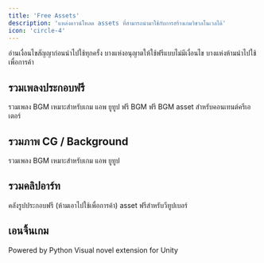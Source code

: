 ```yaml
---
title: 'Free Assets'
description: 'แหล่งดาวน์โหลด assets ที่สามารถนำมาใช้กับการสร้างเกมวิชวลโนเวลได้'
icon: 'circle-4'
---
```


<Tip>อ่านเงื่อนไขสัญญาก่อนนำไปใช้ทุกครั้ง บางแห่งอนุญาตให้ใช้ฟรีแบบไม่มีเงื่อนไข บางแห่งห้ามนำไปใช้เพื่อการค้า</Tip>

## รวมเพลงประกอบฟรี

<CardGroup cols={2}>
  <Card title="Pocket Sound" href="https://pocket-se.info">
    รวมเพลง BGM เหมาะสำหรับเกม แอพ ยูทูป
  </Card>
  <Card title="Musmus" href="https://musmus.main.jp">
    ฟรี BGM
  </Card>
  <Card title="Noiseless World" href="https://noiselessworld.net">
    ฟรี BGM
  </Card>
  <Card title="ニコニ・コモンズ" href="https://commons.nicovideo.jp">
    asset สำหรับคอนเทนต์ครีเอเตอร์ 
  </Card>
</CardGroup>

## รวมภาพ CG / Background

<CardGroup cols={2}>
  <Card title="KNT Graphics" href="http://kntgraphics.web.fc2.com">
    รวมเพลง BGM เหมาะสำหรับเกม แอพ ยูทูป
  </Card>
</CardGroup>

## รวมคลิปอาร์ท

<CardGroup cols={2}>
  <Card title="いらすとや" href="https://www.irasutoya.com">
    คลังรูปประกอบฟรี (ห้ามเอาไปใช้เพื่อการค้า)
  </Card>
  <Card title="AOmaterial" href="https://aomaterial.com">
    asset ฟรีสำหรับวีทูปเบอร์
  </Card>
</CardGroup>

## เอนจิ้นเกม

<CardGroup cols={2}>
  <Card title="Ren'Py" href="https://www.renpy.org">
    Powered by Python
  </Card>
  <Card title="Naninovel" href="https://naninovel.com">
    Visual novel extension for Unity
  </Card>
</CardGroup>
